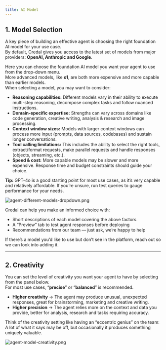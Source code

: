 ```yaml
---
title: AI Model
---
```


## 1. Model Selection

A key piece of building an effective agent is choosing the right foundation AI model for your use case.  
By default, Credal gives you access to the latest set of models from major providers: **OpenAI, Anthropic and Google**.

Here you can choose the foundation AI model you want your agent to use from the drop-down menu.  
More advanced models, like **o1**, are both more expensive and more capable than earlier models.  
When selecting a model, you may want to consider:

* **Reasoning capabilities:** Different models vary in their ability to execute multi-step reasoning, decompose complex tasks and follow nuanced instructions.
* **Domain-specific expertise:** Strengths can vary across domains like code generation, creative writing, analysis & research and image processing.
* **Context window sizes:** Models with larger context windows can process more input (prompts, data sources, codebases) and sustain longer conversations.
* **Tool calling limitations:** This includes the ability to select the right tools, extract/format requests, make parallel requests and handle responses (objects, streaming, etc.).
* **Speed & cost:** More capable models may be slower and more expensive. Response time and budget constraints should guide your choice.

**Tip:** GPT-4o is a good starting point for most use cases, as it’s very capable and relatively affordable. If you’re unsure, run test queries to gauge performance for your needs.

![agent-different-models-dropdown.png](/docs/assets/agents/create-steps/agent-different-models-dropdown.png)

Credal can help you make an informed choice with:
* Short descriptions of each model covering the above factors
* A “Preview” tab to test agent responses before deploying
* Recommendations from our team — just ask, we’re happy to help

If there’s a model you’d like to use but don’t see in the platform, reach out so we can look into adding it.

---

## 2. Creativity

You can set the level of creativity you want your agent to have by selecting from the panel below.  
For most use cases, “**precise**” or “**balanced**” is recommended.  

* **Higher creativity** → The agent may produce unusual, unexpected responses, great for brainstorming, marketing and creative writing.  
* **Higher precision** → The agent relies more on the context and data you provide,  better for analysis, research and tasks requiring accuracy.

Think of the creativity setting like having an “eccentric genius” on the team:  
A lot of what it says may be off, but occasionally it produces something uniquely valuable.

![agent-model-creativity.png](/docs/assets/agents/create-steps/agent-model-creativity.png)
